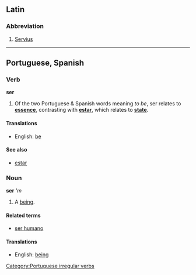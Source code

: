 ==Latin==
===Abbreviation===
# [[Servius]]
----
==Portuguese, Spanish==
===Verb===
'''ser'''
# Of the two Portuguese & Spanish words meaning ''to be'', ser relates to '''[[essence]]''', contrasting with '''[[estar]]''', which relates to '''[[state]]'''.
====Translations====
*English: [[be]]
====See also====
*[[estar]]

===Noun===
'''ser''' '''m''
#A [[being]].
====Related terms====
*[[ser humano]]
====Translations====
*English: [[being]]

[[Category:Portuguese irregular verbs]]